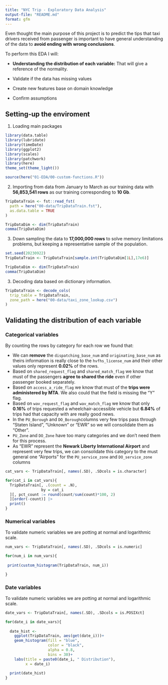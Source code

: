 ```yaml
---
title: "NYC Trip - Exploratory Data Analysis"
output-file: "README.md"
format: gfm
---
```


Even thought the main purpose of this project is to predict the tips that taxi drivers received from passenger is important to have general understanding of the data to **avoid ending with wrong conclusions**.

To perform this EDA I will:

- **Understanding the distribution of each variable:** That will give a reference of the normality.

- Validate if the data has missing values
- Create new features base on domain knowledge
- Confirm assumptions

## Setting-up the enviroment

1. Loading main packages

```r
library(data.table)
library(lubridate)
library(timeDate)
library(ggplot2)
library(scales)
library(patchwork)
library(here)
theme_set(theme_light())

source(here("01-EDA/00-custom-functions.R"))
```

2. Importing from data from January to March as our training data with **56,853,541 rows** as our training corresponding to **10 Gb**.

```r
TripDataTrain <- fst::read_fst(
  path = here("00-data/TripDataTrain.fst"),
  as.data.table = TRUE
)

TripDataDim <- dim(TripDataTrain)
comma(TripDataDim)
```

3. Down sampling the data to **17,000,000 rows** to solve memory limitations problems, but keeping a representative sample of the population.

```r
set.seed(20230922)
TripDataTrain <- TripDataTrain[sample.int(TripDataDim[1L],17e6)]

TripDataDim <- dim(TripDataTrain)
comma(TripDataDim)
```

3. Decoding data based on dictionary information.

```r
TripDataTrain <- decode_cols(
  trip_table = TripDataTrain,
  zone_path = here("00-data/taxi_zone_lookup.csv")
)
```

## Validating the distribution of each variable

### Categorical variables

By counting the rows by category for each row we found that:

- We can **remove** the `dispatching_base_num` and `originating_base_num` as theirs information is really close to the `hvfhs_license_num` and their other values only represent **0.02%** of the rows.
- Based on `shared_request_flag` and `shared_match_flag` we know that must of the passengers **agree to shared the ride** even if other passenger booked separately.
- Based on `access_a_ride_flag` we know that must of the **trips were administered by MTA**. We also could that the field is missing the "Y" flag.
- Based on `wav_request_flag` and `wav_match_flag` we know that only **0.16%** of trips requested a wheelchair-accessible vehicle but **6.84%** of trips had that capacity with are really good news.
- In the `PU_Borough` and `DO_Borough`columns very few trips pass through "Staten Island", "Unknown" or "EWR" so we will consolidate them as "Other".
- `PU_Zone` and `DO_Zone` have too many categories and we don't need them for this process.
- As "EWR" represent the **Newark Liberty International Airport** and represent very few trips, we can consolidate this category to the must general one "Airports" for the `PU_service_zone` and `DO_service_zone` columns

```r
cat_vars <- TripDataTrain[, names(.SD), .SDcols = is.character]

for(cat_i in cat_vars){
  TripDataTrain[, .(count = .N), 
                by = cat_i
  ][, pct_count := round(count/sum(count)*100, 2)
  ][order(-count)] |>
  print()
}

```

### Numerical variables

To validate numeric variables we are potting at normal and logarithmic scale.

```r
num_vars <- TripDataTrain[, names(.SD), .SDcols = is.numeric]

for(num_i in num_vars){
  
 print(custom_histogram(TripDataTrain, num_i))

}

```


### Date variables

To validate numeric variables we are potting at normal and logarithmic scale.

```r
date_vars <- TripDataTrain[, names(.SD), .SDcols = is.POSIXct]

for(date_i in date_vars){
  
  date_hist <-
    ggplot(TripDataTrain, aes(get(date_i)))+
    geom_histogram(fill = "blue",
                   color = "black",
                   alpha = 0.8,
                   bins = 30)+
    labs(title = paste0(date_i, " Distribution"),
         x = date_i)
  
  print(date_hist)
}

```

